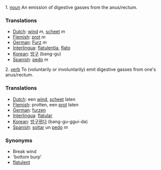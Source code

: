 1. [[noun]] An emission of digestive gasses from the anus/rectum.

===Translations===
*[[Dutch]]: [[wind]] ''m'', [[scheet]] ''m''
*[[Flemish]]: [[prot]] ''m''
*[[German]]: [[Furz]] ''m''
*[[Interlingua]]: [[flatulentia]], [[flato]]
*[[Korean]]: [[방구]] (bang-gu)
*[[Spanish]]: [[pedo]] ''m''


2. [[verb]] To (voluntarily or involuntarily) emit digestive gasses from one's anus/rectum.

===Translations===
*[[Dutch]]: een [[wind]], [[scheet]] laten
*[[Flemish]]: protten, een [[prot]] laten
*[[German]]: [[furzen]] 
*[[Interlingua]]: [[flatular]]
*[[Korean]]: [[방구뀌다]] (bang-gu-ggui-da)
*[[Spanish]]: [[soltar]] un [[pedo]] ''m''


===Synonyms===
*Break wind
*'bottom burp'
*[[flatulent]]